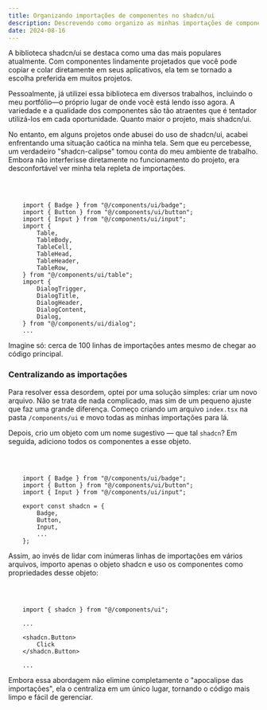 ```yaml
---
title: Organizando importações de componentes no shadcn/ui 
description: Descrevendo como organizo as minhas importações de componentes shadcn/ui em meus projectos
date: 2024-08-16
---
```


A biblioteca shadcn/ui se destaca como uma das mais populares atualmente. Com componentes lindamente projetados que você pode copiar e colar diretamente em seus aplicativos, ela tem se tornado a escolha preferida em muitos projetos.

Pessoalmente, já utilizei essa biblioteca em diversos trabalhos, incluindo o meu portfólio—o próprio lugar de onde você está lendo isso agora. A variedade e a qualidade dos componentes são tão atraentes que é tentador utilizá-los em cada oportunidade. Quanto maior o projeto, mais shadcn/ui.

No entanto, em alguns projetos onde abusei do uso de shadcn/ui, acabei enfrentando uma situação caótica na minha tela. Sem que eu percebesse, um verdadeiro "shadcn-calipse" tomou conta do meu ambiente de trabalho. Embora não interferisse diretamente no funcionamento do projeto, era desconfortável ver minha tela repleta de importações.

<br />

```tsx

    import { Badge } from "@/components/ui/badge";
    import { Button } from "@/components/ui/button";
    import { Input } from "@/components/ui/input";
    import {
        Table,
        TableBody,
        TableCell,
        TableHead,
        TableHeader,
        TableRow,
    } from "@/components/ui/table";
    import {
        DialogTrigger,
        DialogTitle,
        DialogHeader,
        DialogContent,
        Dialog,
    } from "@/components/ui/dialog";
    ...

```

Imagine só: cerca de 100 linhas de importações antes mesmo de chegar ao código principal.

### Centralizando as importações

Para resolver essa desordem, optei por uma solução simples: criar um novo arquivo. Não se trata de nada complicado, mas sim de um pequeno ajuste que faz uma grande diferença. Começo criando um arquivo ```index.tsx``` na pasta ```/components/ui``` e movo todas as minhas importações para lá.

Depois, crio um objeto com um nome sugestivo — que tal ```shadcn```? Em seguida, adiciono todos os componentes a esse objeto.

<br />

```tsx

    import { Badge } from "@/components/ui/badge";
    import { Button } from "@/components/ui/button";
    import { Input } from "@/components/ui/input";

    export const shadcn = {
        Badge,
        Button,
        Input,
        ...
    };

```

Assim, ao invés de lidar com inúmeras linhas de importações em vários arquivos, importo apenas o objeto shadcn e uso os componentes como propriedades desse objeto:

<br />

```tsx

    import { shadcn } from "@/components/ui";

    ...

    <shadcn.Button>
        Click
    </shadcn.Button>

    ...

```

Embora essa abordagem não elimine completamente o "apocalipse das importações", ela o centraliza em um único lugar, tornando o código mais limpo e fácil de gerenciar.
